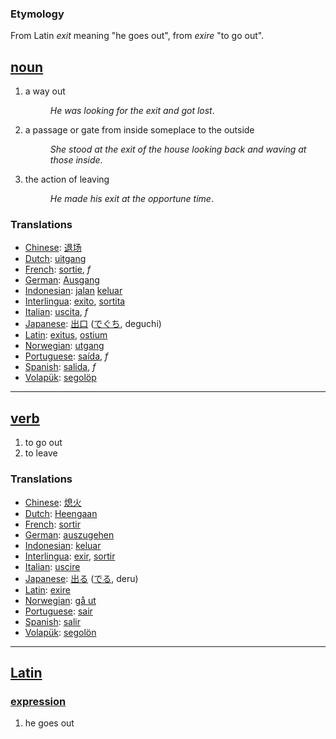=== Etymology ===
From Latin ''exit'' meaning "he goes out", from ''exire'' "to go out".


== [[noun]] ==
# a way out
#:''He was looking for the exit and got lost''.
# a passage or gate from inside someplace to the outside
#:''She stood at the exit of the house looking back and waving at those inside''.
# the action of leaving
#:''He made his exit at the opportune time''.

=== Translations ===
*[[Chinese]]: [[退场]]
*[[Dutch]]: [[uitgang]]
*[[French]]: [[sortie]], ''f''
*[[German]]: [[Ausgang]]
*[[Indonesian]]: [[jalan]] [[keluar]]
*[[Interlingua]]: [[exito]], [[sortita]]
*[[Italian]]: [[uscita]], ''f''
*[[Japanese]]: [[出口]] ([[でぐち]], deguchi)
*[[Latin]]: [[exitus]], [[ostium]]
*[[Norwegian]]: [[utgang]]
*[[Portuguese]]: [[saída]], ''f''
*[[Spanish]]: [[salida]], ''f''
*[[Volapük]]: [[segolöp]]

----

== [[verb]] ==
# to go out
# to leave

=== Translations ===
*[[Chinese]]: [[熄火]]
*[[Dutch]]: [[Heengaan]]
*[[French]]: [[sortir]]
*[[German]]: [[auszugehen]]
*[[Indonesian]]: [[keluar]]
*[[Interlingua]]: [[exir]], [[sortir]]
*[[Italian]]: [[uscire]]
*[[Japanese]]: [[出る]] ([[でる]], deru)
*[[Latin]]: [[exire]]
*[[Norwegian]]: [[gå ut]]
*[[Portuguese]]: [[sair]]
*[[Spanish]]: [[salir]]
*[[Volapük]]: [[segolön]]

----

== [[Latin]] ==
=== [[expression]] ===
# he goes out